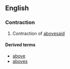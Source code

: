 ==English==
{{rfv}}

===Contraction===
{{en-cont}}

# Contraction of [[abovesaid]]

====Derived terms====
* [[above]]
* [[aboves]]
